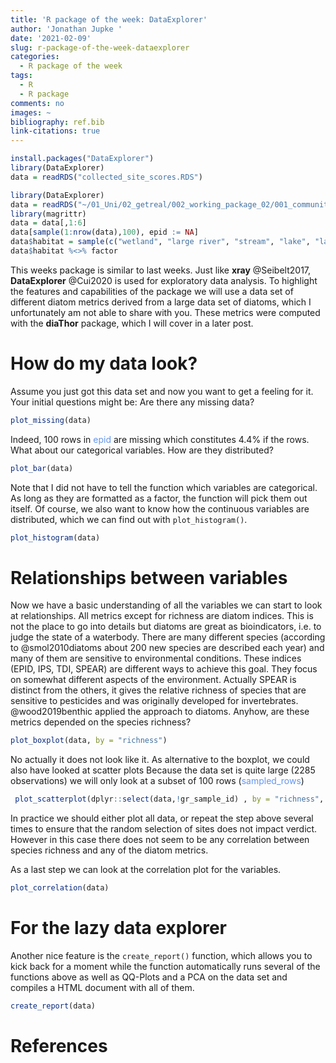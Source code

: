 ```yaml
---
title: 'R package of the week: DataExplorer'
author: 'Jonathan Jupke '
date: '2021-02-09'
slug: r-package-of-the-week-dataexplorer
categories:
  - R package of the week
tags:
  - R
  - R package
comments: no
images: ~
bibliography: ref.bib
link-citations: true
---
```


```r
install.packages("DataExplorer")
library(DataExplorer)
data = readRDS("collected_site_scores.RDS")
```

```r
library(DataExplorer)
data = readRDS("~/01_Uni/02_getreal/002_working_package_02/001_community_data/001_individual_data_sets/001_ld/diathor/collected_site_scores.RDS")
library(magrittr)
data = data[,1:6]
data[sample(1:nrow(data),100), epid := NA]
data$habitat = sample(c("wetland", "large river", "stream", "lake", "lake outlet"), nrow(data), replace = T)
data$habitat %<>% factor
```

This weeks package is similar to last weeks. 
Just like **xray** @Seibelt2017,  **DataExplorer** @Cui2020 is used for exploratory data analysis. 
To highlight the features and capabilities of the package we will use a data set of different diatom
metrics derived from a large data set of diatoms, which I
unfortunately am not able to share with you. 
These metrics were computed with the **diaThor**  package, which I will cover in a later post.

# How do my data look?

Assume you just got this data set and now you want to get a feeling for
it. Your initial questions might be: Are there any missing data?

```r
plot_missing(data)
```

Indeed, 100 rows in [epid]{style="color:CornflowerBlue"} are missing which constitutes 4.4% if the rows. 
What about our categorical variables. 
How are they distributed? 

```r
plot_bar(data)
```

Note that I did not have to tell the function which variables are categorical. 
As long as they are formatted as a factor, the function will pick them out itself. 
Of course, we also want to know how the continuous variables are distributed, which we can find out with `plot_histogram()`.

```r
plot_histogram(data)
```

# Relationships between variables

Now we have a basic understanding of all the variables we can start to look at relationships.
All metrics except for richness are diatom indices. 
This is not the place to go into details but diatoms are great as bioindicators, i.e. to judge the state of a waterbody. 
There are many different species (according to @smol2010diatoms about 200 new species are described each year) and many of them are sensitive to environmental conditions. 
These indices (EPID, IPS, TDI, SPEAR) are different ways to achieve this goal. They focus on somewhat different aspects of the environment. 
Actually SPEAR is distinct from the others, it gives the relative richness of species that are sensitive to pesticides and was originally developed for invertebrates. 
@wood2019benthic applied the approach to diatoms. 
Anyhow, are these metrics depended on the species richness? 
```r
plot_boxplot(data, by = "richness")
```
No actually it does not look like it. 
As alternative to the boxplot, we could also have looked at scatter plots 
Because the data set is quite large (2285 observations) we will only look at a subset of 100 rows ([sampled_rows]{style="color:CornflowerBlue"})
```r
 plot_scatterplot(dplyr::select(data,!gr_sample_id) , by = "richness", sampled_rows = 100)
```

In practice we should either plot all data, or repeat the step above several times to ensure that the random selection of sites does not impact verdict. 
However in this case there does not seem to be any correlation between species richness and any of the diatom metrics. 

As a last step we can look at the correlation plot for the variables. 

```r
plot_correlation(data)
```

# For the lazy data explorer 

Another nice feature is the `create_report()` function, which allows you to kick back for a moment while the function automatically runs several of the functions above as well as QQ-Plots and a PCA on the data set and compiles a HTML document with all of them. 

```r
create_report(data)
```


# References